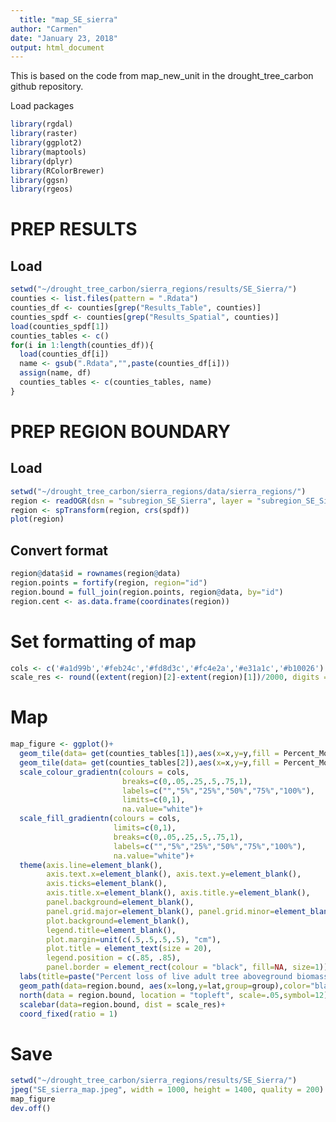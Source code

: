 ```yaml
---
  title: "map_SE_sierra"
author: "Carmen"
date: "January 23, 2018"
output: html_document
---
```

  
  This is based on the code from map_new_unit in the drought_tree_carbon github repository. 

Load packages
```r
library(rgdal)
library(raster)
library(ggplot2)
library(maptools)
library(dplyr)
library(RColorBrewer)
library(ggsn)
library(rgeos)
```

# PREP RESULTS

## Load
```r
setwd("~/drought_tree_carbon/sierra_regions/results/SE_Sierra/")
counties <- list.files(pattern = ".Rdata")
counties_df <- counties[grep("Results_Table", counties)]
counties_spdf <- counties[grep("Results_Spatial", counties)]
load(counties_spdf[1])
counties_tables <- c()
for(i in 1:length(counties_df)){
  load(counties_df[i])
  name <- gsub(".Rdata","",paste(counties_df[i]))
  assign(name, df)
  counties_tables <- c(counties_tables, name)
}
```

# PREP REGION BOUNDARY

## Load 
```r
setwd("~/drought_tree_carbon/sierra_regions/data/sierra_regions/")
region <- readOGR(dsn = "subregion_SE_Sierra", layer = "subregion_SE_Sierra")
region <- spTransform(region, crs(spdf))
plot(region)
```

## Convert format
```r
region@data$id = rownames(region@data)
region.points = fortify(region, region="id")
region.bound = full_join(region.points, region@data, by="id")
region.cent <- as.data.frame(coordinates(region))
```

# Set formatting of map
```r
cols <- c('#a1d99b','#feb24c','#fd8d3c','#fc4e2a','#e31a1c','#b10026') # define colors
scale_res <- round((extent(region)[2]-extent(region)[1])/2000, digits =0)
```

# Map
```r

map_figure <- ggplot()+
  geom_tile(data= get(counties_tables[1]),aes(x=x,y=y,fill = Percent_Mortality_Biomass, color=Percent_Mortality_Biomass))+
  geom_tile(data= get(counties_tables[2]),aes(x=x,y=y,fill = Percent_Mortality_Biomass, color=Percent_Mortality_Biomass))+
  scale_colour_gradientn(colours = cols,
                         breaks=c(0,.05,.25,.5,.75,1),
                         labels=c("","5%","25%","50%","75%","100%"),
                         limits=c(0,1),
                         na.value="white")+
  scale_fill_gradientn(colours = cols,
                       limits=c(0,1),
                       breaks=c(0,.05,.25,.5,.75,1),
                       labels=c("","5%","25%","50%","75%","100%"),
                       na.value="white")+
  theme(axis.line=element_blank(),
        axis.text.x=element_blank(), axis.text.y=element_blank(),
        axis.ticks=element_blank(),
        axis.title.x=element_blank(), axis.title.y=element_blank(),
        panel.background=element_blank(),
        panel.grid.major=element_blank(), panel.grid.minor=element_blank(),
        plot.background=element_blank(),
        legend.title=element_blank(),
        plot.margin=unit(c(.5,.5,.5,.5), "cm"),
        plot.title = element_text(size = 20), 
        legend.position = c(.85, .85),  
        panel.border = element_rect(colour = "black", fill=NA, size=1))+
  labs(title=paste("Percent loss of live adult tree aboveground biomass, \n2012-2016, SE Sierra"))+
  geom_path(data=region.bound, aes(x=long,y=lat,group=group),color="black")+
  north(data = region.bound, location = "topleft", scale=.05,symbol=12)+
  scalebar(data=region.bound, dist = scale_res)+
  coord_fixed(ratio = 1)
```

# Save
```r
setwd("~/drought_tree_carbon/sierra_regions/results/SE_Sierra/")
jpeg("SE_sierra_map.jpeg", width = 1000, height = 1400, quality = 200)
map_figure
dev.off()
```

